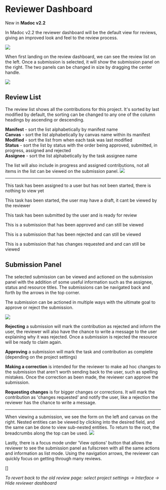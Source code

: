 
# Reviewer Dashboard

<Callout emoji="🚀" type="info">New in <strong>Madoc v2.2</strong></Callout>

In Madoc v2.2 the reviewer dashboard will be the default view for reviews, giving an improved look and feel to the review process.

![](</assets/Screenshot 2023-08-09 at 11.00.09.png>)

When first landing on the review dashboard, we can see the review list on the left. Once a submission is selected, it will show the submission panel on the right.
The two panels can be changed in size by dragging the center handle.

![](</assets/Screenshot 2023-08-09 at 13.23.06.png>)

## Review List
The review list shows all the contributions for this project. It's sorted by last modified by default, the sorting can be changed to any one of the column headings by ascending or descending.

**Manifest** - sort the list alphabetically by manifest name \
**Canvas** - sort the list alphabetically by canvas name within its manifest\
**Modified** - sort the list from when each task was last modified \
**Status** - sort the list by status with the order being approved, submitted, in progress, assigned and rejected \
**Assignee** - sort the list alphabetically by the task assignee name

The list will also include in progress and assigned contributions, not all items in the list can be viewed on the submission panel.
![](</assets/Screenshot 2023-08-09 at 12.11.02.png>)

***

<StatusBadgeAssigned /> This task has been assigned to a user but has not been started, there is nothing to view yet

<StatusBadgeProgress /> This task has been started, the user may have a draft, it cant be viewed by the reviewer

<StatusBadgeSubmitted /> This task has been submitted by the user and is ready for review

<StatusBadgeApproved /> This is a submission that has been approved and can still be viewed

<StatusBadgeRejected /> This is a submission that has been rejected and can still be viewed

<StatusBadgeChanges /> This is a submission that has changes requested and and can still be viewed

## Submission Panel
The selected submission can be viewed and actioned on the submission panel with the addition of some useful information such as the assignee, status and resource titles. The submissions can be navigated back and forth by the arrows in the top corner.

The submission can be actioned in multiple ways with the ultimate goal to approve or reject the submission.

![](</assets/Screenshot 2023-08-09 at 13.19.08.png>)

**Rejecting** a submission will mark the contribution as rejected and inform the user, the reviewer will also have the chance to write a message to the user explaining why it was rejected.
Once a submission is rejected the resource will be ready to claim again.

**Approving** a submission will mark the task and contribution as complete (depending on the project settings)

**Making a correction** is intended for the reviewer to make ad hoc changes to the submission that aren't worth sending back to the user, such as spelling mistakes. Once the correction as been made, the reviewer can approve the submission.

**Requesting changes** is for bigger changes or corrections. It will mark the contribution as 'changes requested' and notify the user, like a rejection the reviewer has the chance to write a message.

***

When viewing a submission, we see the form on the left and canvas on the right. Nested entities can be viewed by clicking into the desired field, and the same can be done to view sub-nested entities. To return to the root, the breadcrumbs along the top can be used.
![](</assets/Screenshot 2023-08-09 at 12.48.45.png>)

Lastly, there is a focus mode under 'View options' button that allows the reviewer to see the submission panel as fullscreen with all the same actions and information as list mode. Using the navigation arrows, the reviewer can quickly focus on getting through many reviews.

[]

*To revert back to the old review page: select project settings -> Interface -> Hide reviewer dashboard*